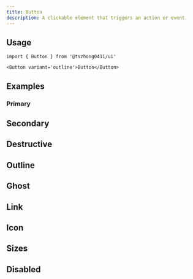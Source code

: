 ```yaml
---
title: Button
description: A clickable element that triggers an action or event.
---
```


<ComponentPreview name='button/button' />

## Usage

```tsx
import { Button } from '@tszhong0411/ui'
```

```tsx
<Button variant='outline'>Button</Button>
```

## Examples

### Primary

<ComponentPreview name='button/button' />

## Secondary

<ComponentPreview name='button/secondary' />

## Destructive

<ComponentPreview name='button/destructive' />

## Outline

<ComponentPreview name='button/outline' />

## Ghost

<ComponentPreview name='button/ghost' />

## Link

<ComponentPreview name='button/link' />

## Icon

<ComponentPreview name='button/icon' />

## Sizes

<ComponentPreview name='button/sizes' />

## Disabled

<ComponentPreview name='button/disabled' />
